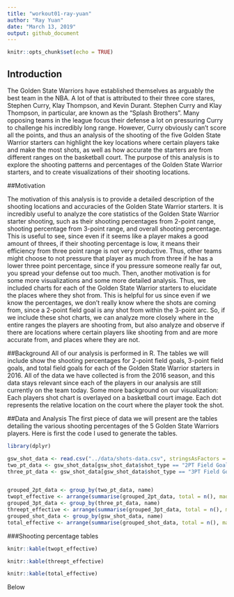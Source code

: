 ```yaml
---
title: "workout01-ray-yuan"
author: "Ray Yuan"
date: "March 13, 2019"
output: github_document
---
```


```r
knitr::opts_chunk$set(echo = TRUE)
```

## Introduction

The Golden State Warriors have established themselves as arguably the best team in the NBA. A lot of that is attributed to their three core stares, Stephen Curry, Klay Thompson, and Kevin Durant. Stephen Curry and Klay Thompson, in particular, are known as the "Splash Brothers". Many opposing teams in the league focus their defense a lot on pressuring Curry to challenge his incredibly long range. However, Curry obviously can't score all the points, and thus an analysis of the shooting of the five Golden State Warrior starters can highlight the key locations where certain players take and make the most shots, as well as how accurate the starters are from different ranges on the basketball court. The purpose of this analysis is to explore the shooting patterns and percentages of the Golden State Warrior starters, and to create visualizations of their shooting locations. 

##Motivation

The motivation of this analysis is to provide a detailed description of the shooting locations and accuracies of the Golden State Warrior starters. It is incredibly useful to analyze the core statistics of the Golden State Warrior starter shooting, such as their shooting percentages from 2-point range, shooting percentage from 3-point range, and overall shooting percentage. This is useful to see, since even if it seems like a player makes a good amount of threes, if their shooting percentage is low, it means their efficiency from three point range is not very productive. Thus, other teams might choose to not pressure that player as much from three if he has a lower three point percentage, since if you pressure someone really far out, you spread your defense out too much. Then, another motivation is for some more visualizations and some more detailed analysis. Thus, we included charts for each of the Golden State Warrior starters to elucidate the places where they shot from. This is helpful for us since even if we know the percentages, we don't really know where the shots are coming from, since a 2-point field goal is any shot from within the 3-point arc. So, if we include these shot charts, we can analyze more closely where in the entire ranges the players are shooting from, but also analyze and observe if there are locations where certain players like shooting from and are more accurate from, and places where they are not. 

##Background
All of our analysis is performed in R. The tables we will include show the shooting percentages for 2-point field goals, 3-point field goals, and total field goals for each of the Golden State Warrior starters in 2016. All of the data we have collected is from the 2016 season, and this data stays relevant since each of the players in our analysis are still currently on the team today. Some more background on our visualization: Each players shot chart is overlayed on a basketball court image. Each dot represents the relative location on the court where the player took the shot. 

##Data and Analysis
The first piece of data we will present are the tables detailing the various shooting percentages of the 5 Golden State Warriors players. Here is first the code I used to generate the tables. 
```r
library(dplyr)
```

```r
gsw_shot_data <- read.csv("../data/shots-data.csv", stringsAsFactors = FALSE)
two_pt_data <- gsw_shot_data[gsw_shot_data$shot_type == "2PT Field Goal",]
three_pt_data <- gsw_shot_data[gsw_shot_data$shot_type == "3PT Field Goal",]


grouped_2pt_data <- group_by(two_pt_data, name)
twopt_effective <- arrange(summarise(grouped_2pt_data, total = n(), made = sum(shot_made_flag == "shot_yes"), percentage = made/total), desc(percentage))
grouped_3pt_data <- group_by(three_pt_data, name)
threept_effective <- arrange(summarise(grouped_3pt_data, total = n(), made = sum(shot_made_flag == "shot_yes"), percentage = made/total), desc(percentage))
grouped_shot_data <- group_by(gsw_shot_data, name)
total_effective <- arrange(summarise(grouped_shot_data, total = n(), made = sum(shot_made_flag == "shot_yes"), percentage = made/total), desc(percentage))
```

###Shooting percentage tables
```r
knitr::kable(twopt_effective)
```

```r
knitr::kable(threept_effective)
```

```r
knitr::kable(total_effective)
```
Below 



